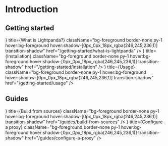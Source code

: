 
# Introduction

## Getting started

<Cards>
  <Cards.Card
    icon={<IconLightpanda />}
    title={<span className='text-background text-lg ml-1 font-medium'>What is Lightpanda?</span>}
    className="bg-foreground border-none py-1 hover:bg-foreground hover:shadow-[0px_0px_18px_rgba(246,245,236,1)] transition-shadow"
    href="/getting-started/what-is-lightpanda"
  />
  <Cards.Card
    icon={<IconSettings color='black' />}
    title={<span className='text-background text-lg ml-1 font-medium'>Installation</span>}
    className="bg-foreground border-none py-1 hover:bg-foreground hover:shadow-[0px_0px_18px_rgba(246,245,236,1)] transition-shadow"
    href="/getting-started/installation"
  />
  <Cards.Card
    icon={<IconWorldSearch color='black' />}
    title={<span className='text-background text-lg ml-1 font-medium'>Usage</span>}
    className="bg-foreground border-none py-1 hover:bg-foreground hover:shadow-[0px_0px_18px_rgba(246,245,236,1)] transition-shadow"
    href="/getting-started/usage"
  />
</Cards>

## Guides

<Cards>
  <Cards.Card
    icon={<IconSourceCode color='black' />}
    title={<span className='text-background text-lg ml-1 font-medium'>Build from sources</span>}
    className="bg-foreground border-none py-1 hover:bg-foreground hover:shadow-[0px_0px_18px_rgba(246,245,236,1)] transition-shadow"
    href="/guides/build-from-sources"
  />
  <Cards.Card
    icon={<IconSettings color='black' />}
    title={<span className='text-background text-lg ml-1 font-medium'>Configure a proxy</span>}
    className="bg-foreground border-none py-1 hover:bg-foreground hover:shadow-[0px_0px_18px_rgba(246,245,236,1)] transition-shadow"
    href="/guides/configure-a-proxy"
  />
</Cards>
